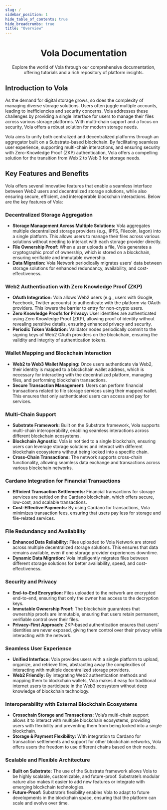 ```yaml
---
slug: /
sidebar_position: 1
hide_table_of_contents: true
hide_breadcrumbs: true
title: "Overview"
---
```



<div align="center">
  <VolaLogo />
</div>
<div align="center">

# Vola Documentation

</div>
<div align="center" style={{ maxWidth: "720px", marginInline: "auto" }}>
  Explore the world of Vola through our comprehensive documentation,
  offering tutorials and a rich repository of platform insights.
</div>

## Introduction to Vola

As the demand for digital storage grows, so does the complexity of managing diverse storage solutions. Users often juggle multiple accounts, leading to inefficiencies and security concerns. Vola addresses these challenges by providing a single interface for users to manage their files across various storage platforms. With multi-chain support and a focus on security, Vola offers a robust solution for modern storage needs.

Vola aims to unify both centralized and decentralized platforms through an aggregator built on a Substrate-based blockchain. By facilitating seamless user experience, supporting multi-chain interactions, and ensuring security with Zero-Knowledge Proof (ZKP) authentication, Vola offers a compelling solution for the transition from Web 2 to Web 3 for storage needs.

## Key Features and Benefits

Vola offers several innovative features that enable a seamless interface between Web2 users and decentralized storage solutions, while also ensuring secure, efficient, and interoperable blockchain interactions. Below are the key features of Vola:

### Decentralized Storage Aggregation

- **Storage Management Across Multiple Solutions:**
  Vola aggregates multiple decentralized storage providers (e.g., IPFS, Filecoin, Iagon) into a single platform. This allows users to manage their files across various solutions without needing to interact with each storage provider directly.
- **File Ownership Proof:**
  When a user uploads a file, Vola generates a cryptographic proof of ownership, which is stored on a blockchain, ensuring verifiable and immutable ownership.
- **Data Migration:**
  Vola Network periodically migrates users' data between storage solutions for enhanced redundancy, availability, and cost-effectiveness.

### Web2 Authentication with Zero Knowledge Proof (ZKP)

- **OAuth Integration:**
  Vola allows Web2 users (e.g., users with Google, Facebook, Twitter accounts) to authenticate with the platform via OAuth providers. This lowers the barrier to entry for non-crypto users.
- **Zero Knowledge Proofs for Privacy:**
  User identities are authenticated using Zero Knowledge Proof (ZKP), allowing proof of identity without revealing sensitive details, ensuring enhanced privacy and security.
- **Periodic Token Validation:**
  Validator nodes periodically commit to the signing keys of Web2 OAuth providers on the blockchain, ensuring the validity and integrity of authentication tokens.

### Wallet Mapping and Blockchain Interaction

- **Web2 to Web3 Wallet Mapping:**
  Once users authenticate via Web2, their identity is mapped to a blockchain wallet address, which is necessary for interacting with the decentralized platform, managing files, and performing blockchain transactions.
- **Secure Transaction Management:**
  Users can perform financial transactions related to file storage services using their mapped wallet. This ensures that only authenticated users can access and pay for services.

### Multi-Chain Support

- **Substrate Framework:**
  Built on the Substrate framework, Vola supports multi-chain interoperability, enabling seamless interactions across different blockchain ecosystems.
- **Blockchain Agnostic:**
  Vola is not tied to a single blockchain, ensuring users can leverage storage solutions and interact with different blockchain ecosystems without being locked into a specific chain.
- **Cross-Chain Transactions:**
  The network supports cross-chain functionality, allowing seamless data exchange and transactions across various blockchain networks.

### Cardano Integration for Financial Transactions

- **Efficient Transaction Settlements:**
  Financial transactions for storage services are settled on the Cardano blockchain, which offers secure, low-cost, and scalable transactions.
- **Cost-Effective Payments:**
  By using Cardano for transactions, Vola minimizes transaction fees, ensuring that users pay less for storage and file-related services.

### File Redundancy and Availability

- **Enhanced Data Reliability:**
  Files uploaded to Vola Network are stored across multiple decentralized storage solutions. This ensures that data remains available, even if one storage provider experiences downtime.
- **Dynamic Data Migration:**
  Vola intelligently migrates files between different storage solutions for better availability, speed, and cost-effectiveness.

### Security and Privacy

- **End-to-End Encryption:**
  Files uploaded to the network are encrypted end-to-end, ensuring that only the owner has access to the decryption keys.
- **Immutable Ownership Proof:**
  The blockchain guarantees that ownership proofs are immutable, ensuring that users retain permanent, verifiable control over their files.
- **Privacy-First Approach:**
  ZKP-based authentication ensures that users' identities are never exposed, giving them control over their privacy while interacting with the network.

### Seamless User Experience

- **Unified Interface:**
  Vola provides users with a single platform to upload, organize, and retrieve files, abstracting away the complexities of interacting with multiple decentralized storage providers.
- **Web2 Friendly:**
  By integrating Web2 authentication methods and mapping them to blockchain wallets, Vola makes it easy for traditional internet users to participate in the Web3 ecosystem without deep knowledge of blockchain technology.

### Interoperability with External Blockchain Ecosystems

- **Crosschain Storage and Transactions:**
  Vola’s multi-chain support allows it to interact with multiple blockchain ecosystems, providing users with flexibility and preventing them from being locked into a single blockchain.
- **Storage & Payment Flexibility:**
  With integration to Cardano for transaction settlements and support for other blockchain networks, Vola offers users the freedom to use different chains based on their needs.

### Scalable and Flexible Architecture

- **Built on Substrate:**
  The use of the Substrate framework allows Vola to be highly scalable, customizable, and future-proof. Substrate’s modular nature also makes it easier to add new features or integrate with emerging blockchain technologies.
- **Future-Proof:**
  Substrate’s flexibility enables Vola to adapt to future developments in the blockchain space, ensuring that the platform can scale and evolve over time.
